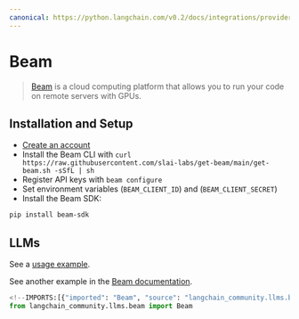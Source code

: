 ```yaml
---
canonical: https://python.langchain.com/v0.2/docs/integrations/providers/beam/
---
```


# Beam

> [Beam](https://www.beam.cloud/) is a cloud computing platform that allows you to run your code
on remote servers with GPUs.

## Installation and Setup

- [Create an account](https://www.beam.cloud/)
- Install the Beam CLI with `curl https://raw.githubusercontent.com/slai-labs/get-beam/main/get-beam.sh -sSfL | sh`
- Register API keys with `beam configure`
- Set environment variables (`BEAM_CLIENT_ID`) and (`BEAM_CLIENT_SECRET`)
- Install the Beam SDK:

```bash
pip install beam-sdk
```

## LLMs

See a [usage example](/docs/integrations/llms/beam).

See another example in the [Beam documentation](https://docs.beam.cloud/examples/langchain).

```python
<!--IMPORTS:[{"imported": "Beam", "source": "langchain_community.llms.beam", "docs": "https://api.python.langchain.com/en/latest/llms/langchain_community.llms.beam.Beam.html", "title": "Beam"}]-->
from langchain_community.llms.beam import Beam
```